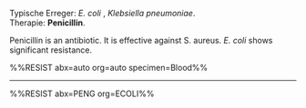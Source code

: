 Typische Erreger: *E. coli* , *Klebsiella pneumoniae*.  
Therapie: **Penicillin**.

Penicillin is an antibiotic. It is effective against S. aureus.
*E. coli* shows significant resistance.

%%RESIST abx=auto org=auto specimen=Blood%%

---

%%RESIST abx=PENG org=ECOLI%%
